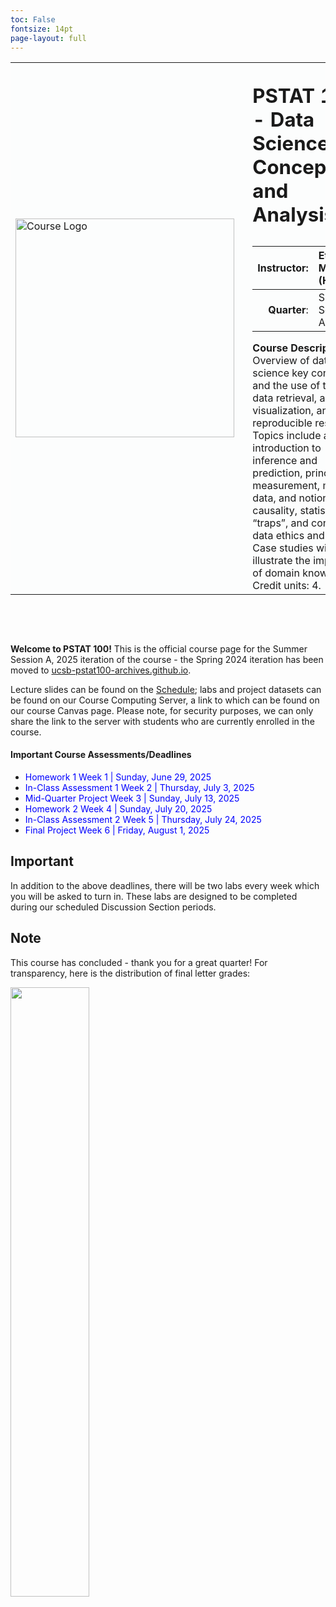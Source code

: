 ```yaml
---
toc: False
fontsize: 14pt
page-layout: full
---
```

<style>
.navbar-toggler-icon::before {
  font-family: FontAwesome;
  content: "\f0c9"; /* fa-bars, fa-navicon */
}

<style>
  table {
    table-layout: fixed;
  }
  @media all and (max-width:768px) {
        .calculator tr {    display: table;  width:100%;    }
        .calculator td {    display: table-row; }
    }
</style>

</style>

<table class = "calculator" style="background-color: #a5b0c202;">
  <tr>
    <td>
      <img src="Images/Logos_Icons/hex.svg" alt="Course Logo" width="350cm" style = "padding-right:10pt">
    </td>
    <td>
      <div> 
<p style="font-size:1.95rem"><b>PSTAT 100 - Data Science: Concepts and Analysis</b></p>

|**Instructor**: | Ethan P. Marzban (He/Him) |
|----:|:----|
|**Quarter**: | Summer Session A, 2025 |

**Course Description:** Overview of data science key concepts and the use of tools for data retrieval, analysis, visualization, and reproducible research. Topics include an introduction to inference and prediction, principles of measurement, missing data, and notions of causality, statistical "traps", and concepts in data ethics and privacy. Case studies will illustrate the importance of domain knowledge. Credit units: 4.
      </div>
    </td>
  </tr>
</table>


\


\

**Welcome to PSTAT 100!** This is the official course page for the Summer Session A, 2025 iteration of the course - the Spring 2024 iteration has been moved to [ucsb-pstat100-archives.github.io](https://ucsb-pstat100-archives.github.io).

Lecture slides can be found on the [Schedule](Pages/schedule.qmd); labs and project datasets can be found on our Course Computing Server, a link to which can be found on our course Canvas page. Please note, for security purposes, we can only share the link to the server with students who are currently enrolled in the course.

```{=html}
<head>
<link href="//maxcdn.bootstrapcdn.com/bootstrap/4.1.1/css/bootstrap.min.css" rel="stylesheet" id="bootstrap-css">
<script src="//maxcdn.bootstrapcdn.com/bootstrap/4.1.1/js/bootstrap.min.js"></script>
<script src="//cdnjs.cloudflare.com/ajax/libs/jquery/3.2.1/jquery.min.js"></script>
<!------ Include the above in your HEAD tag ---------->
</head>

<div class="container mt-5 mb-5">
	<div class="row">
		<div class="col-md-10 offset-md-0">
			<h4>Important Course Assessments/Deadlines</h4>
			<ul class="timeline">
				<li>
					<a style="color:blue">Homework 1</a>
					<a style="color:blue" class="float-right">Week 1 | Sunday, June 29, 2025</a>
				</li>
				<li>
					<a style="color:blue">In-Class Assessment 1</a>
					<a style="color:blue" class="float-right">Week 2 | Thursday, July 3, 2025</a>
				</li>
				<li>
					<a style="color:blue">Mid-Quarter Project</a>
					<a style="color:blue" class="float-right">Week 3 | Sunday, July 13, 2025</a>
				</li>
				<li>
					<a style="color:blue">Homework 2</a>
					<a style="color:blue" class="float-right">Week 4 | Sunday, July 20, 2025</a>
				</li>
				<li>
					<a style="color:blue">In-Class Assessment 2</a>
					<a style="color:blue" class="float-right">Week 5 | Thursday, July 24, 2025</a>
				</li>
				<li>
					<a style="color:blue">Final Project</a>
					<a style="color:blue" class="float-right">Week 6 | Friday, August 1, 2025</a>
				</li>
			</ul>
		</div>
	</div>
</div>
```

:::{.callout-important}
## **Important**
In addition to the above deadlines, there will be two labs every week which you will be asked to turn in. These labs are designed to be completed during our scheduled Discussion Section periods.
:::

::: {.callout-tip}
## **Note**

This course has concluded - thank you for a great quarter! For transparency, here is the distribution of final letter grades:

![](Images/Logos_Icons/Final_Grade_Distribution.png){width="50%"}
:::